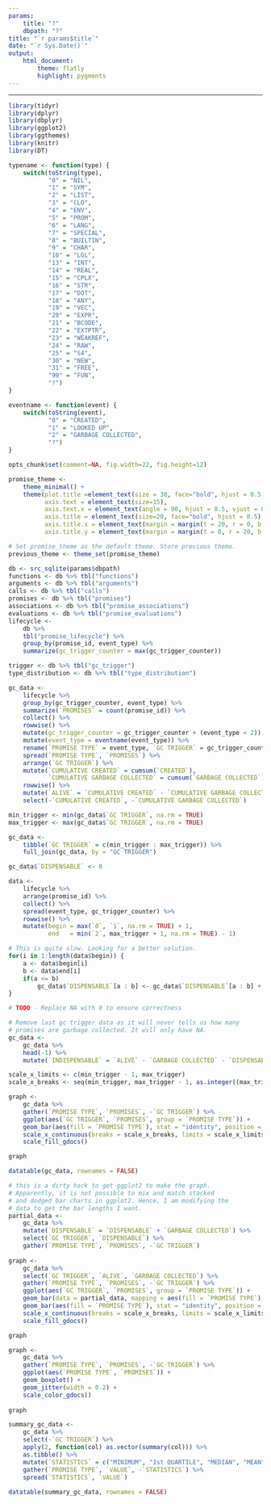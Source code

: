 ```yaml
---
params: 
    title: "?"
    dbpath: "?"
title: "`r params$title`"
date: "`r Sys.Date()`"
output: 
    html_document:
        theme: flatly
        highlight: pygments
---
```


---
<style>
    body .main-container {
        max-width: 2000px;
    }
</style>

```r
library(tidyr)
library(dplyr)
library(dbplyr)
library(ggplot2)
library(ggthemes)
library(knitr)
library(DT)
```

```r
typename <- function(type) {
    switch(toString(type),
           "0" = "NIL",
           "1" = "SYM",
           "2" = "LIST",
           "3" = "CLO",
           "4" = "ENV",
           "5" = "PROM",
           "6" = "LANG",
           "7" = "SPECIAL",
           "8" = "BUILTIN",
           "9" = "CHAR",
           "10" = "LGL",
           "13" = "INT",
           "14" = "REAL",
           "15" = "CPLX",
           "16" = "STR",
           "17" = "DOT",
           "18" = "ANY",
           "19" = "VEC",
           "20" = "EXPR",
           "21" = "BCODE",
           "22" = "EXTPTR",
           "23" = "WEAKREF",
           "24" = "RAW",
           "25" = "S4",
           "30" = "NEW",
           "31" = "FREE",
           "99" = "FUN",
           "?")
}

eventname <- function(event) {
    switch(toString(event),
           "0" = "CREATED",
           "1" = "LOOKED UP",
           "2" = "GARBAGE COLLECTED",
           "?")
}
```

```r
opts_chunk$set(comment=NA, fig.width=22, fig.height=12)
```


```r
promise_theme <- 
    theme_minimal() +
    theme(plot.title =element_text(size = 30, face="bold", hjust = 0.5, lineheight = 4, margin = margin(t = 0, r = 0, b = 20, l = 0)),
          axis.text = element_text(size=15),
          axis.text.x = element_text(angle = 90, hjust = 0.5, vjust = 0.5), 
          axis.title = element_text(size=20, face="bold", hjust = 0.5),
          axis.title.x = element_text(margin = margin(t = 20, r = 0, b = 0, l = 0)),
          axis.title.y = element_text(margin = margin(t = 0, r = 20, b = 0, l = 0)))

# Set promise_theme as the default theme. Store previous theme.
previous_theme <- theme_set(promise_theme)
```

```r
db <- src_sqlite(params$dbpath)
functions <- db %>% tbl("functions")
arguments <- db %>% tbl("arguments")
calls <- db %>% tbl("calls")
promises <- db %>% tbl("promises")
associations <- db %>% tbl("promise_associations")
evaluations <- db %>% tbl("promise_evaluations")
lifecycle <-
    db %>%
    tbl("promise_lifecycle") %>%
    group_by(promise_id, event_type) %>%
    summarize(gc_trigger_counter = max(gc_trigger_counter))

trigger <- db %>% tbl("gc_trigger")
type_distribution <- db %>% tbl("type_distribution")
```

```r
gc_data <-
    lifecycle %>%
    group_by(gc_trigger_counter, event_type) %>%
    summarize(`PROMISES` = count(promise_id)) %>%
    collect() %>%
    rowwise() %>%
    mutate(gc_trigger_counter = gc_trigger_counter + (event_type < 2)) %>%
    mutate(event_type = eventname(event_type)) %>%
    rename(`PROMISE TYPE` = event_type, `GC TRIGGER` = gc_trigger_counter) %>%
    spread(`PROMISE TYPE`, `PROMISES`) %>%
    arrange(`GC TRIGGER`) %>%
    mutate(`CUMULATIVE CREATED` = cumsum(`CREATED`),
           `CUMULATIVE GARBAGE COLLECTED` = cumsum(`GARBAGE COLLECTED`)) %>%
    rowwise() %>%
    mutate(`ALIVE` = `CUMULATIVE CREATED` - `CUMULATIVE GARBAGE COLLECTED` + `GARBAGE COLLECTED`) %>%
    select(-`CUMULATIVE CREATED`, -`CUMULATIVE GARBAGE COLLECTED`)

min_trigger <- min(gc_data$`GC TRIGGER`, na.rm = TRUE)
max_trigger <- max(gc_data$`GC TRIGGER`, na.rm = TRUE)

gc_data <-
    tibble(`GC TRIGGER` = c(min_trigger : max_trigger)) %>%
    full_join(gc_data, by = "GC TRIGGER")

gc_data$`DISPENSABLE` <- 0

data <-
    lifecycle %>%    
    arrange(promise_id) %>%
    collect() %>%
    spread(event_type, gc_trigger_counter) %>%
    rowwise() %>%
    mutate(begin = max(`0`, `1`, na.rm = TRUE) + 1,
           end   = min(`2`, max_trigger + 1, na.rm = TRUE) - 1)

# This is quite slow. Looking for a better solution.
for(i in 1:length(data$begin)) {
    a <- data$begin[i]
    b <- data$end[i]
    if(a <= b)
        gc_data$`DISPENSABLE`[a : b] <- gc_data$`DISPENSABLE`[a : b] + 1;
}

# TODO - Replace NA with 0 to ensure correctness

# Remove last gc trigger data as it will never tells us how many
# promises are garbage collected. It will only have NA. 
gc_data <-
    gc_data %>%
    head(-1) %>%
    mutate(`INDISPENSABLE` = `ALIVE` - `GARBAGE COLLECTED` - `DISPENSABLE`)

scale_x_limits <- c(min_trigger - 1, max_trigger)
scale_x_breaks <- seq(min_trigger, max_trigger - 1, as.integer((max_trigger - min_trigger) / 10))

graph <-
    gc_data %>%
    gather(`PROMISE TYPE`, `PROMISES`, -`GC TRIGGER`) %>%
    ggplot(aes(`GC TRIGGER`, `PROMISES`, group = `PROMISE TYPE`)) +
    geom_bar(aes(fill = `PROMISE TYPE`), stat = "identity", position = "dodge") +
    scale_x_continuous(breaks = scale_x_breaks, limits = scale_x_limits) +
    scale_fill_gdocs()

graph

datatable(gc_data, rownames = FALSE)
```

```r
# this is a dirty hack to get ggplot2 to make the graph.
# Apparently, it is not possible to mix and match stacked 
# and dodged bar charts in ggplot2. Hence, I am modifying the 
# data to get the bar lengths I want.
partial_data <-
    gc_data %>%
    mutate(`DISPENSABLE` = `DISPENSABLE` + `GARBAGE COLLECTED`) %>%
    select(`GC TRIGGER`, `DISPENSABLE`) %>%
    gather(`PROMISE TYPE`, `PROMISES`, -`GC TRIGGER`)
    
graph <-
    gc_data %>%
    select(`GC TRIGGER`, `ALIVE`, `GARBAGE COLLECTED`) %>%
    gather(`PROMISE TYPE`, `PROMISES`, -`GC TRIGGER`) %>%
    ggplot(aes(`GC TRIGGER`, `PROMISES`, group = `PROMISE TYPE`)) +
    geom_bar(data = partial_data, mapping = aes(fill = `PROMISE TYPE`), stat = "identity", position = "dodge") +
    geom_bar(aes(fill = `PROMISE TYPE`), stat = "identity", position = "dodge") +
    scale_x_continuous(breaks = scale_x_breaks, limits = scale_x_limits) +
    scale_fill_gdocs()

graph
```

```r
graph <-
    gc_data %>%
    gather(`PROMISE TYPE`, `PROMISES`, -`GC TRIGGER`) %>%
    ggplot(aes(`PROMISE TYPE`, `PROMISES`)) +
    geom_boxplot() +
    geom_jitter(width = 0.2) +
    scale_color_gdocs()
    
graph

summary_gc_data <-
    gc_data %>%
    select(-`GC TRIGGER`) %>%
    apply(2, function(col) as.vector(summary(col))) %>%
    as.tibble() %>%
    mutate(`STATISTICS` = c("MINIMUM", "1st QUARTILE", "MEDIAN", "MEAN", "3rd QUARTILE", "MAXIMUM")) %>%
    gather(`PROMISE TYPE`, `VALUE`, -`STATISTICS`) %>%
    spread(`STATISTICS`, `VALUE`)
    
datatable(summary_gc_data, rownames = FALSE)    
```
